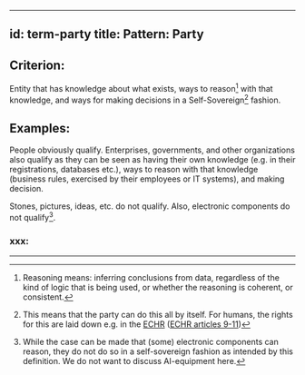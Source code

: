 
---
id: term-party
title: Pattern: Party
---

## Criterion:
Entity that has knowledge about what exists, ways to reason[^1] with that knowledge, and ways for making decisions in a Self-Sovereign[^2] fashion.

## Examples:
People obviously qualify. Enterprises, governments, and other organizations also qualify as they can be seen as having their own knowledge (e.g. in their registrations, databases etc.), ways to reason with that knowledge (business rules, exercised by their employees or IT systems), and making decision. 

Stones, pictures, ideas, etc. do not qualify. Also, electronic components do not qualify[^3].

### xxx:


---
[^1]: Reasoning means: inferring conclusions from data, regardless of the kind of logic that is being used, or whether the reasoning is coherent, or consistent.

[^2]: This means that the party can do this all by itself. For humans, the rights for this are laid down e.g. in the [ECHR](https://www.echr.coe.int "European Convention of Human Rights") ([ECHR articles 9-11](https://www.echr.coe.int/Documents/Convention_ENG.pdf))

[^3]: While the case can be made that (some) electronic components can reason, they do not do so in a self-sovereign fashion as intended by this definition. We do not want to discuss AI-equipment here.